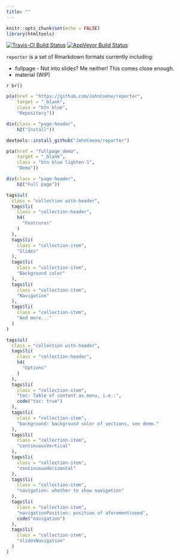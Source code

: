 ```yaml
---
title: ""
---
```


```r
knitr::opts_chunk$set(echo = FALSE)
library(htmltools)
```

<main>
<div class = "container">

[![Travis-CI Build Status](https://travis-ci.org/JohnCoene/reporter.svg?branch=master)](https://travis-ci.org/JohnCoene/reporter)
[![AppVeyor Build Status](https://ci.appveyor.com/api/projects/status/github/JohnCoene/reporter?branch=master&svg=true)](https://ci.appveyor.com/project/JohnCoene/reporter)

`reporter` is a set of Rmarkdown formats currently including:

* fullpage - Not into slides? Me neither! This comes close enough.
* material (WIP)

`r br()`

```r
p(a(href = "https://github.com/JohnCoene/reporter", 
    target = "_blank",
    class = "btn blue",
    "Repository"))
```

```r
div(class = "page-header",
    h2("Install"))
```

```r
devtools::install_github("JohnCoene/reporter")
```

```r
p(a(href = "fullpage_demo", 
    target = "_blank",
    class = "btn blue lighten-1",
    "Demo"))
```

```r
div(class = "page-header",
    h2("Full page"))
```

```r
tags$ul(
  class = "collection with-header",
  tags$li(
    class = "collection-header",
    h4(
      "Featrures"
    )
  ),
  tags$li(
    class = "collection-item",
    "Slides"
  ),
  tags$li(
    class = "collection-item",
    "Background color"
  ),
  tags$li(
    class = "collection-item",
    "Navigation"
  ),
  tags$li(
    class = "collection-item",
    "And more..."
  )
)
```

```r
tags$ul(
  class = "collection with-header",
  tags$li(
    class = "collection-header",
    h4(
      "Options"
    )
  ),
  tags$li(
    class = "collection-item",
    "toc: Table of content as menu, i.e.:",
    code("toc: true")
  ),
  tags$li(
    class = "collection-item",
    "background: background color of sections, see demo."
  ),
  tags$li(
    class = "collection-item",
    "continuousVertical"
  ),
  tags$li(
    class = "collection-item",
    "continuousHorizontal"
  ),
  tags$li(
    class = "collection-item",
    "navigation: whether to show navigation"
  ),
  tags$li(
    class = "collection-item",
    "navigationPosition: position of aforementioned",
    code("navigation")
  ),
  tags$li(
    class = "collection-item",
    "slidesNavigation"
  )
)
```

</div>
</main>